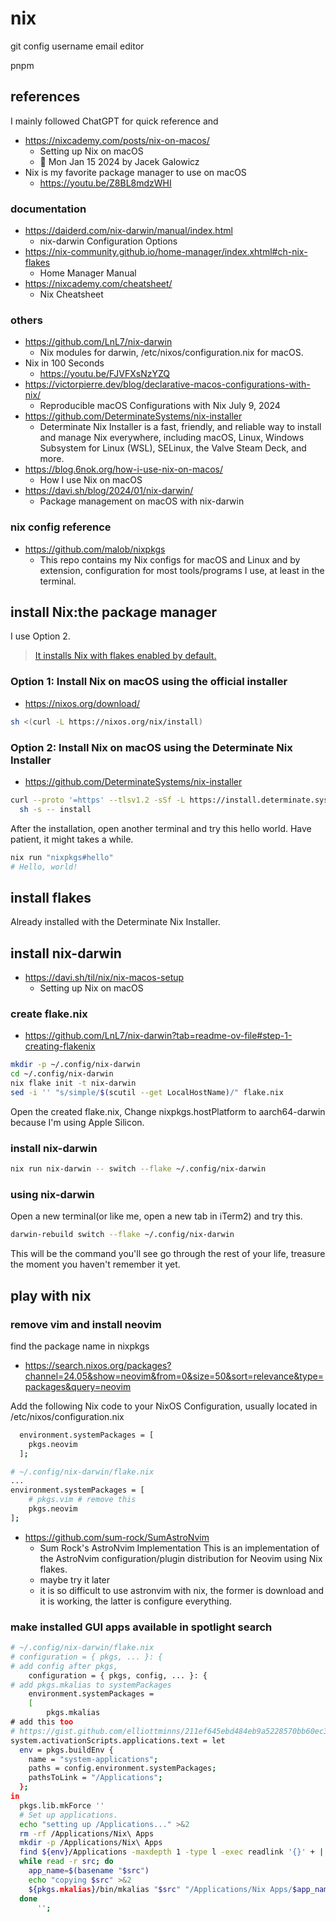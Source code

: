 # nix

git config username email editor

pnpm

## references

I mainly followed ChatGPT for quick reference and

- https://nixcademy.com/posts/nix-on-macos/
  - Setting up Nix on macOS
  - 📆 Mon Jan 15 2024 by Jacek Galowicz
- Nix is my favorite package manager to use on macOS
  - https://youtu.be/Z8BL8mdzWHI

### documentation

- https://daiderd.com/nix-darwin/manual/index.html
  - nix-darwin Configuration Options
- https://nix-community.github.io/home-manager/index.xhtml#ch-nix-flakes
  - Home Manager Manual
- https://nixcademy.com/cheatsheet/
  - Nix Cheatsheet

### others

- https://github.com/LnL7/nix-darwin
  - Nix modules for darwin, /etc/nixos/configuration.nix for macOS.
- Nix in 100 Seconds
  - https://youtu.be/FJVFXsNzYZQ
- https://victorpierre.dev/blog/declarative-macos-configurations-with-nix/
  - Reproducible macOS Configurations with Nix July 9, 2024
- https://github.com/DeterminateSystems/nix-installer
  - Determinate Nix Installer is a fast, friendly, and reliable way to install and manage Nix everywhere, including macOS, Linux, Windows Subsystem for Linux (WSL), SELinux, the Valve Steam Deck, and more. 
- https://blog.6nok.org/how-i-use-nix-on-macos/
  - How I use Nix on macOS
- https://davi.sh/blog/2024/01/nix-darwin/
  - Package management on macOS with nix-darwin

### nix config reference

- https://github.com/malob/nixpkgs
  - This repo contains my Nix configs for macOS and Linux and by extension, configuration for most tools/programs I use, at least in the terminal.

## install Nix:the package manager

I use Option 2. 

> [It installs Nix with flakes enabled by default.](https://github.com/DeterminateSystems/nix-installer)

### Option 1: Install Nix on macOS using the official installer

- https://nixos.org/download/

```bash
sh <(curl -L https://nixos.org/nix/install)
```

### Option 2: Install Nix on macOS using the Determinate Nix Installer

- https://github.com/DeterminateSystems/nix-installer

```bash
curl --proto '=https' --tlsv1.2 -sSf -L https://install.determinate.systems/nix | \
  sh -s -- install
```

After the installation, open another terminal and try this hello world. Have patient, it might takes a while.

```bash
nix run "nixpkgs#hello"
# Hello, world!
```

## install flakes 

Already installed with the Determinate Nix Installer.

## install nix-darwin

- https://davi.sh/til/nix/nix-macos-setup
  - Setting up Nix on macOS

### create flake.nix

- https://github.com/LnL7/nix-darwin?tab=readme-ov-file#step-1-creating-flakenix

```bash
mkdir -p ~/.config/nix-darwin
cd ~/.config/nix-darwin
nix flake init -t nix-darwin
sed -i '' "s/simple/$(scutil --get LocalHostName)/" flake.nix
```

Open the created flake.nix, Change nixpkgs.hostPlatform to aarch64-darwin because I'm using Apple Silicon.

### install nix-darwin

```bash
nix run nix-darwin -- switch --flake ~/.config/nix-darwin
```

### using nix-darwin

Open a new terminal(or like me, open a new tab in iTerm2) and try this.

```bash
darwin-rebuild switch --flake ~/.config/nix-darwin
```

This will be the command you'll see go through the rest of your life, treasure the moment you haven't remember it yet.

## play with nix

### remove vim and install neovim

find the package name in nixpkgs

- https://search.nixos.org/packages?channel=24.05&show=neovim&from=0&size=50&sort=relevance&type=packages&query=neovim

Add the following Nix code to your NixOS Configuration, usually located in /etc/nixos/configuration.nix

```bash
  environment.systemPackages = [
    pkgs.neovim
  ];
```
  

```bash
# ~/.config/nix-darwin/flake.nix
...
environment.systemPackages = [
    # pkgs.vim # remove this 
    pkgs.neovim
];
```

- https://github.com/sum-rock/SumAstroNvim
  - Sum Rock's AstroNvim Implementation This is an implementation of the AstroNvim configuration/plugin distribution for Neovim using Nix flakes.
  - maybe try it later
  - it is so difficult to use astronvim with nix, the former is download and it is working, the latter is configure everything.

### make installed GUI apps available in spotlight search

```bash
# ~/.config/nix-darwin/flake.nix
# configuration = { pkgs, ... }: {
# add config after pkgs,
    configuration = { pkgs, config, ... }: {
# add pkgs.mkalias to systemPackages
    environment.systemPackages =
    [
        pkgs.mkalias
# add this too
# https://gist.github.com/elliottminns/211ef645ebd484eb9a5228570bb60ec3?permalink_comment_id=5271771#gistcomment-5271771
system.activationScripts.applications.text = let
  env = pkgs.buildEnv {
    name = "system-applications";
    paths = config.environment.systemPackages;
    pathsToLink = "/Applications";
  };
in
  pkgs.lib.mkForce ''
  # Set up applications.
  echo "setting up /Applications..." >&2
  rm -rf /Applications/Nix\ Apps
  mkdir -p /Applications/Nix\ Apps
  find ${env}/Applications -maxdepth 1 -type l -exec readlink '{}' + |
  while read -r src; do
    app_name=$(basename "$src")
    echo "copying $src" >&2
    ${pkgs.mkalias}/bin/mkalias "$src" "/Applications/Nix Apps/$app_name"
  done
      '';
```